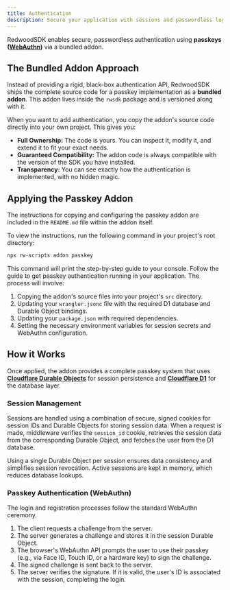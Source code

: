 ```yaml
---
title: Authentication
description: Secure your application with sessions and passwordless login.
---
```


RedwoodSDK enables secure, passwordless authentication using **passkeys ([WebAuthn](https://webauthn.guide/))** via a bundled addon.

## The Bundled Addon Approach

Instead of providing a rigid, black-box authentication API, RedwoodSDK ships the complete source code for a passkey implementation as a **bundled addon**. This addon lives inside the `rwsdk` package and is versioned along with it.

When you want to add authentication, you copy the addon's source code directly into your own project. This gives you:
- **Full Ownership:** The code is yours. You can inspect it, modify it, and extend it to fit your exact needs.
- **Guaranteed Compatibility:** The addon code is always compatible with the version of the SDK you have installed.
- **Transparency:** You can see exactly how the authentication is implemented, with no hidden magic.

## Applying the Passkey Addon

The instructions for copying and configuring the passkey addon are included in the `README.md` file within the addon itself.

To view the instructions, run the following command in your project's root directory:

```bash showLineNumbers=false
npx rw-scripts addon passkey
```

This command will print the step-by-step guide to your console. Follow the guide to get passkey authentication running in your application. The process will involve:
1. Copying the addon's source files into your project's `src` directory.
2. Updating your `wrangler.jsonc` file with the required D1 database and Durable Object bindings.
3. Updating your `package.json` with required dependencies.
4. Setting the necessary environment variables for session secrets and WebAuthn configuration.

## How it Works

Once applied, the addon provides a complete passkey system that uses **[Cloudflare Durable Objects](https://developers.cloudflare.com/durable-objects/)** for session persistence and **[Cloudflare D1](https://developers.cloudflare.com/d1/)** for the database layer.

### Session Management
Sessions are handled using a combination of secure, signed cookies for session IDs and Durable Objects for storing session data. When a request is made, middleware verifies the `session_id` cookie, retrieves the session data from the corresponding Durable Object, and fetches the user from the D1 database.

Using a single Durable Object per session ensures data consistency and simplifies session revocation. Active sessions are kept in memory, which reduces database lookups.

### Passkey Authentication (WebAuthn)
The login and registration processes follow the standard WebAuthn ceremony.
1. The client requests a challenge from the server.
2. The server generates a challenge and stores it in the session Durable Object.
3. The browser's WebAuthn API prompts the user to use their passkey (e.g., via Face ID, Touch ID, or a hardware key) to sign the challenge.
4. The signed challenge is sent back to the server.
5. The server verifies the signature. If it is valid, the user's ID is associated with the session, completing the login.
